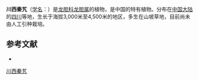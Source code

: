 {{Speciesbox
| name = 川西秦艽
| status = 
| status_system = 
| image =
| genus = Gentiana
| species = dendrologi
| authority = H. Smith
}}

'''川西秦艽'''（[[学名|学名]]：{{lang|la|''Gentiana dendrologi''}}）是[[龙胆科|龙胆科]][[龙胆属|龙胆属]]的植物，是中国的特有植物。分布在[[中国大陆|中国大陆]]的[[四川|四川]]等地，生长于海拔3,000米至4,500米的地区，多生在山坡草地，目前尚未由人工引种栽培。

== 参考文献 ==
<div class="references-small">
* {{cite web| url =http://www.bioinfo.cn/db05/KmzwSpecies.php?action=view&id=8301| title =川西秦艽| work =《中国高等植物数据库全库》| publisher =中国科学院微生物研究所| author =昆明植物研究所| accessdate =2009-02-24| deadurl =yes| archiveurl =https://web.archive.org/web/20160305063539/http://www.bioinfo.cn/db05/KmzwSpecies.php?action=view&id=8301| archivedate =2016-03-05}}
</div>
{{Taxonbar|from=Q15227389}}

[[Category:龙胆属|川西秦艽]]


{{植物小作品}}